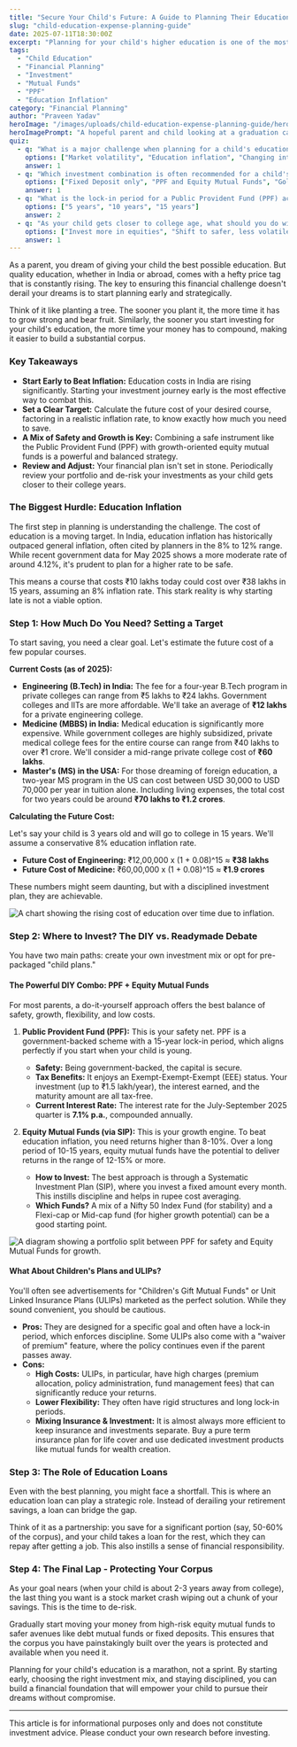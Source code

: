 ```yaml
---
title: "Secure Your Child's Future: A Guide to Planning Their Education Expenses"
slug: "child-education-expense-planning-guide"
date: 2025-07-11T18:30:00Z
excerpt: "Planning for your child's higher education is one of the most important financial goals. Learn how to estimate future costs, explore smart investment options like PPF and mutual funds, and build a robust financial plan to beat education inflation."
tags:
  - "Child Education"
  - "Financial Planning"
  - "Investment"
  - "Mutual Funds"
  - "PPF"
  - "Education Inflation"
category: "Financial Planning"
author: "Praveen Yadav"
heroImage: "/images/uploads/child-education-expense-planning-guide/hero-image.jpg"
heroImagePrompt: "A hopeful parent and child looking at a graduation cap, symbolizing future education planning and the successful outcome of long-term investment."
quiz:
  - q: "What is a major challenge when planning for a child's education costs?"
    options: ["Market volatility", "Education inflation", "Changing interest rates"]
    answer: 1
  - q: "Which investment combination is often recommended for a child's education goal?"
    options: ["Fixed Deposit only", "PPF and Equity Mutual Funds", "Gold and Real Estate"]
    answer: 1
  - q: "What is the lock-in period for a Public Provident Fund (PPF) account?"
    options: ["5 years", "10 years", "15 years"]
    answer: 2
  - q: "As your child gets closer to college age, what should you do with your investments?"
    options: ["Invest more in equities", "Shift to safer, less volatile assets", "Stop investing completely"]
    answer: 1
---
```


As a parent, you dream of giving your child the best possible education. But quality education, whether in India or abroad, comes with a hefty price tag that is constantly rising. The key to ensuring this financial challenge doesn't derail your dreams is to start planning early and strategically.

Think of it like planting a tree. The sooner you plant it, the more time it has to grow strong and bear fruit. Similarly, the sooner you start investing for your child's education, the more time your money has to compound, making it easier to build a substantial corpus.

### Key Takeaways
*   **Start Early to Beat Inflation:** Education costs in India are rising significantly. Starting your investment journey early is the most effective way to combat this.
*   **Set a Clear Target:** Calculate the future cost of your desired course, factoring in a realistic inflation rate, to know exactly how much you need to save.
*   **A Mix of Safety and Growth is Key:** Combining a safe instrument like the Public Provident Fund (PPF) with growth-oriented equity mutual funds is a powerful and balanced strategy.
*   **Review and Adjust:** Your financial plan isn't set in stone. Periodically review your portfolio and de-risk your investments as your child gets closer to their college years.

### The Biggest Hurdle: Education Inflation

The first step in planning is understanding the challenge. The cost of education is a moving target. In India, education inflation has historically outpaced general inflation, often cited by planners in the 8% to 12% range. While recent government data for May 2025 shows a more moderate rate of around 4.12%, it's prudent to plan for a higher rate to be safe.

This means a course that costs ₹10 lakhs today could cost over ₹38 lakhs in 15 years, assuming an 8% inflation rate. This stark reality is why starting late is not a viable option.

### Step 1: How Much Do You Need? Setting a Target

To start saving, you need a clear goal. Let's estimate the future cost of a few popular courses.

**Current Costs (as of 2025):**

*   **Engineering (B.Tech) in India:** The fee for a four-year B.Tech program in private colleges can range from ₹5 lakhs to ₹24 lakhs. Government colleges and IITs are more affordable. We'll take an average of **₹12 lakhs** for a private engineering college.
*   **Medicine (MBBS) in India:** Medical education is significantly more expensive. While government colleges are highly subsidized, private medical college fees for the entire course can range from ₹40 lakhs to over ₹1 crore. We'll consider a mid-range private college cost of **₹60 lakhs**.
*   **Master's (MS) in the USA:** For those dreaming of foreign education, a two-year MS program in the US can cost between USD 30,000 to USD 70,000 per year in tuition alone. Including living expenses, the total cost for two years could be around **₹70 lakhs to ₹1.2 crores**.

**Calculating the Future Cost:**

Let's say your child is 3 years old and will go to college in 15 years. We'll assume a conservative 8% education inflation rate.

*   **Future Cost of Engineering:** ₹12,00,000 x (1 + 0.08)^15 ≈ **₹38 lakhs**
*   **Future Cost of Medicine:** ₹60,00,000 x (1 + 0.08)^15 ≈ **₹1.9 crores**

These numbers might seem daunting, but with a disciplined investment plan, they are achievable.

![A chart showing the rising cost of education over time due to inflation.](/images/uploads/child-education-expense-planning-guide/education-inflation-chart.png)

### Step 2: Where to Invest? The DIY vs. Readymade Debate

You have two main paths: create your own investment mix or opt for pre-packaged "child plans."

#### The Powerful DIY Combo: PPF + Equity Mutual Funds

For most parents, a do-it-yourself approach offers the best balance of safety, growth, flexibility, and low costs.

1.  **Public Provident Fund (PPF):** This is your safety net. PPF is a government-backed scheme with a 15-year lock-in period, which aligns perfectly if you start when your child is young.
    *   **Safety:** Being government-backed, the capital is secure.
    *   **Tax Benefits:** It enjoys an Exempt-Exempt-Exempt (EEE) status. Your investment (up to ₹1.5 lakh/year), the interest earned, and the maturity amount are all tax-free.
    *   **Current Interest Rate:** The interest rate for the July-September 2025 quarter is **7.1% p.a.**, compounded annually.

2.  **Equity Mutual Funds (via SIP):** This is your growth engine. To beat education inflation, you need returns higher than 8-10%. Over a long period of 10-15 years, equity mutual funds have the potential to deliver returns in the range of 12-15% or more.
    *   **How to Invest:** The best approach is through a Systematic Investment Plan (SIP), where you invest a fixed amount every month. This instills discipline and helps in rupee cost averaging.
    *   **Which Funds?** A mix of a Nifty 50 Index Fund (for stability) and a Flexi-cap or Mid-cap fund (for higher growth potential) can be a good starting point.

![A diagram showing a portfolio split between PPF for safety and Equity Mutual Funds for growth.](/images/uploads/child-education-expense-planning-guide/ppf-mf-portfolio-split.png)

#### What About Children's Plans and ULIPs?

You'll often see advertisements for "Children's Gift Mutual Funds" or Unit Linked Insurance Plans (ULIPs) marketed as the perfect solution. While they sound convenient, you should be cautious.

*   **Pros:** They are designed for a specific goal and often have a lock-in period, which enforces discipline. Some ULIPs also come with a "waiver of premium" feature, where the policy continues even if the parent passes away.
*   **Cons:**
    *   **High Costs:** ULIPs, in particular, have high charges (premium allocation, policy administration, fund management fees) that can significantly reduce your returns.
    *   **Lower Flexibility:** They often have rigid structures and long lock-in periods.
    *   **Mixing Insurance & Investment:** It is almost always more efficient to keep insurance and investments separate. Buy a pure term insurance plan for life cover and use dedicated investment products like mutual funds for wealth creation.

### Step 3: The Role of Education Loans

Even with the best planning, you might face a shortfall. This is where an education loan can play a strategic role. Instead of derailing your retirement savings, a loan can bridge the gap.

Think of it as a partnership: you save for a significant portion (say, 50-60% of the corpus), and your child takes a loan for the rest, which they can repay after getting a job. This also instills a sense of financial responsibility.

### Step 4: The Final Lap - Protecting Your Corpus

As your goal nears (when your child is about 2-3 years away from college), the last thing you want is a stock market crash wiping out a chunk of your savings. This is the time to de-risk.

Gradually start moving your money from high-risk equity mutual funds to safer avenues like debt mutual funds or fixed deposits. This ensures that the corpus you have painstakingly built over the years is protected and available when you need it.

Planning for your child's education is a marathon, not a sprint. By starting early, choosing the right investment mix, and staying disciplined, you can build a financial foundation that will empower your child to pursue their dreams without compromise.

---
This article is for informational purposes only and does not constitute investment advice. Please conduct your own research before investing.